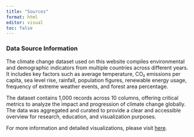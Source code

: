```yaml
---
title: "Sources"
format: html
editor: visual
toc: false
---
```


### Data Source Information

The climate change dataset used on this website compiles environmental and demographic indicators from multiple countries across different years. It includes key factors such as average temperature, CO₂ emissions per capita, sea level rise, rainfall, population figures, renewable energy usage, frequency of extreme weather events, and forest area percentage.

The dataset contains 1,000 records across 10 columns, offering critical metrics to analyze the impact and progression of climate change globally. The data was aggregated and curated to provide a clear and accessible overview for research, education, and visualization purposes.

For more information and detailed visualizations, please visit [here](<https://www.kaggle.com/datasets/bhadramohit/climate-change-dataset>).
